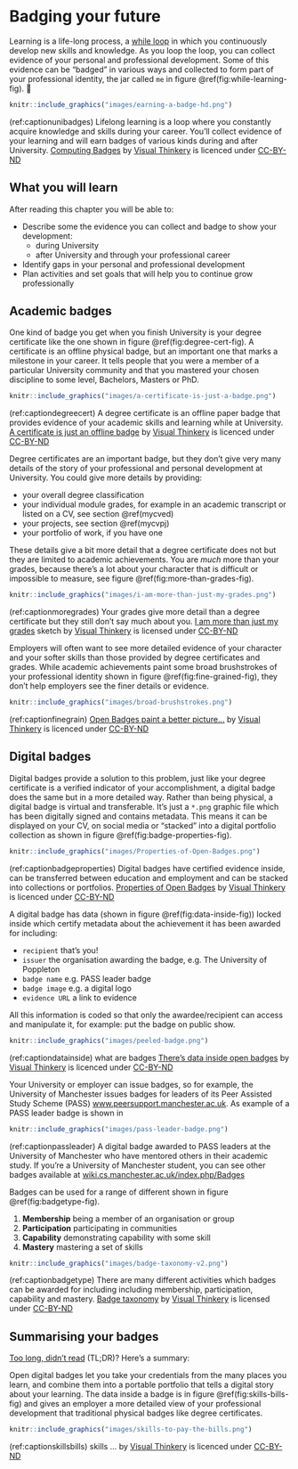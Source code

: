 # Badging your future {#badging}

Learning is a life-long process, a [while loop](https://en.wikipedia.org/wiki/While_loop) in which you continuously develop new skills and knowledge. As you loop the loop, you can collect evidence of your personal and professional development. Some of this evidence can be “badged” in various ways and collected to form part of your professional identity, the jar called `me` in figure \@ref(fig:while-learning-fig). 📛

```r
knitr::include_graphics("images/earning-a-badge-hd.png")
```
(ref:captionunibadges) Lifelong learning is a loop where you constantly acquire knowledge and skills during your career. You'll collect evidence of your learning and will earn badges of various kinds during and after University.  [Computing Badges](https://bryanmmathers.com/computing-badges/) by [Visual Thinkery](https://visualthinkery.com/) is licenced under [CC-BY-ND](https://creativecommons.org/licenses/by-nd/4.0/)

## What you will learn {#ilob}
After reading this chapter you will be able to:

<!--* Identify and decide which parts of this book you are going to read-, this fits in introducting you future -->
* Describe some the evidence you can collect and badge to show your development:
    + during University
    + after University and through your professional career
* Identify gaps in your personal and professional development
* Plan activities and set goals that will help you to continue grow professionally

## Academic badges {#academentia}
One kind of badge you get when you finish University is your degree certificate like the one shown in figure \@ref(fig:degree-cert-fig). A certificate is an offline physical badge, but an important one that marks a milestone in your career. It tells people that you were a member of a particular University community and that you mastered your chosen discipline to some level, Bachelors, Masters or PhD.

```r
knitr::include_graphics("images/a-certificate-is-just-a-badge.png")
```
(ref:captiondegreecert) A degree certificate is an offline paper badge that provides evidence of your academic skills and learning while at University. [A certificate is just an offline badge](https://bryanmmathers.com/a-certificate-is-just-an-offline-badge/) by [Visual Thinkery](https://visualthinkery.com/) is licenced under [CC-BY-ND](https://creativecommons.org/licenses/by-nd/4.0/)

Degree certificates are an important badge, but they don't give very many details of the story of your professional and personal development at University. You could give more details by providing:

* your overall degree classification
* your individual module grades, for example in an academic transcript or listed on a CV, see section \@ref(mycved)
* your projects, see section \@ref(mycvpj)
* your portfolio of work, if you have one

These details give a bit more detail that a degree certificate does not but they are limited to academic achievements. You are *much* more than your grades, because there's a lot about your character that is difficult or impossible to measure, see figure \@ref(fig:more-than-grades-fig).

```r
knitr::include_graphics("images/i-am-more-than-just-my-grades.png")
```

(ref:captionmoregrades) Your grades give more detail than a degree certificate but they still don't say much about you. [I am more than just my grades](https://bryanmmathers.com/i-am-more-than-just-my-grades/) sketch by [Visual Thinkery](https://visualthinkery.com/) is licensed under [CC-BY-ND](https://creativecommons.org/licenses/by-nd/4.0/)

Employers will often want to see more detailed evidence of your character and your softer skills than those provided by degree certificates and grades. While academic achievements paint some broad brushstrokes of your professional identity shown in figure \@ref(fig:fine-grained-fig), they don't help employers see the finer details or evidence.

```r
knitr::include_graphics("images/broad-brushstrokes.png")
```
(ref:captionfinegrain) [Open Badges paint a better picture…](https://bryanmmathers.com/open-badges-paint-a-better-picture/)  by [Visual Thinkery](https://visualthinkery.com/) is licenced under [CC-BY-ND](https://creativecommons.org/licenses/by-nd/4.0/)

<!--
```r
knitr::include_graphics("images/old-school-vs-new-school-credentials-v2.png")
```
(ref:captionoldschool) old school repetition-->

## Digital badges {#digibadge}

Digital badges provide a solution to this problem, just like your degree certificate is a verified indicator of your accomplishment, a digital badge does the same but in a more detailed way. Rather than being physical, a digital badge is virtual and transferable. It's just a `*.png` graphic file which has been digitally signed and contains metadata. This means it can be displayed on your CV, on social media or “stacked” into a digital portfolio collection as shown in figure \@ref(fig:badge-properties-fig).

<!--The Mozilla Foundation have defined a standard for digital, online badges which recognise a person’s achievements through life. Such badges can be issued from various sources – for any kind of achievement – and a badge awardee can store them in various online collections and give out links for others to view, say on a web-based CV, or in a PDF, for prospective employers.-->



```r
knitr::include_graphics("images/Properties-of-Open-Badges.png")
```
(ref:captionbadgeproperties) Digital badges have certified evidence inside, can be transferred between education and employment and can be stacked into collections or portfolios.  [Properties of Open Badges](https://bryanmmathers.com/properties-open-badges/) by [Visual Thinkery](https://visualthinkery.com/) is licenced under [CC-BY-ND](https://creativecommons.org/licenses/by-nd/4.0/)


A digital badge has data (shown in figure \@ref(fig:data-inside-fig)) locked inside which certify metadata about the achievement it has been awarded for including:

* `recipient` that's you!
* `issuer` the organisation awarding the badge, e.g. The University of Poppleton
* `badge name` e.g. PASS leader badge
* `badge image` e.g. a digital logo
* `evidence URL` a link to evidence
<!--* `badge URL` a link to the badge e.g. https://badges.cs.manchester.ac.uk/media/uploads/badges/595f24cbab4bd9507882e88f535c4e76.png-->

All this information is coded so that only the awardee/recipient can access and manipulate it, for example: put the badge on public show.


```r
knitr::include_graphics("images/peeled-badge.png")
```
(ref:captiondatainside) what are badges [There's data inside open badges](https://bryanmmathers.com/open-badges-data-inside/) by [Visual Thinkery](https://visualthinkery.com/) is licenced under [CC-BY-ND](https://creativecommons.org/licenses/by-nd/4.0/)

Your University or employer can issue badges, so for example, the University of Manchester issues badges for leaders of its Peer Assisted Study Scheme (PASS) [www.peersupport.manchester.ac.uk](http://www.peersupport.manchester.ac.uk/). As example of a PASS leader badge is shown in

```r
knitr::include_graphics("images/pass-leader-badge.png")
```
(ref:captionpassleader) A digital badge awarded to PASS leaders at the University of Manchester who have mentored others in their academic study. If you're a University of Manchester student, you can see other badges available at [wiki.cs.manchester.ac.uk/index.php/Badges](https://wiki.cs.manchester.ac.uk/index.php/Badges)

Badges can be used for a range of different shown in figure \@ref(fig:badgetype-fig).

1. **Membership** being a member of an organisation or group
1. **Participation** participating in communities
1. **Capability** demonstrating capability with some skill
1. **Mastery** mastering a set of skills



```r
knitr::include_graphics("images/badge-taxonomy-v2.png")
```
(ref:captionbadgetype) There are many different activities which badges can be awarded for including including membership, participation, capability and mastery. [Badge taxonomy](https://bryanmmathers.com/badge-taxonomy-v0-2/) by [Visual Thinkery](https://visualthinkery.com/) is licensed under [CC-BY-ND](https://creativecommons.org/licenses/by-nd/4.0/)

<!--
* What are badges
* What are we doing with them: badging things they are doing already (e.g. PASS leader)
* What next? Open source, portfolios, more consultation with students, more consultation with employers

-->

## Summarising your badges {#tldrb}

[Too long, didn't read](https://en.wiktionary.org/wiki/too_long;_didn%27t_read) (TL;DR)? Here's a summary:

Open digital badges let you take your credentials from the many places you learn, and combine them into a portable portfolio that tells a digital story about your learning. The data inside a badge is in figure \@ref(fig:skills-bills-fig) and gives an employer a more detailed view of your professional development that traditional physical badges like degree certificates.

```r
knitr::include_graphics("images/skills-to-pay-the-bills.png")
```
(ref:captionskillsbills) skills ...  by [Visual Thinkery](https://visualthinkery.com/) is licenced under [CC-BY-ND](https://creativecommons.org/licenses/by-nd/4.0/)
